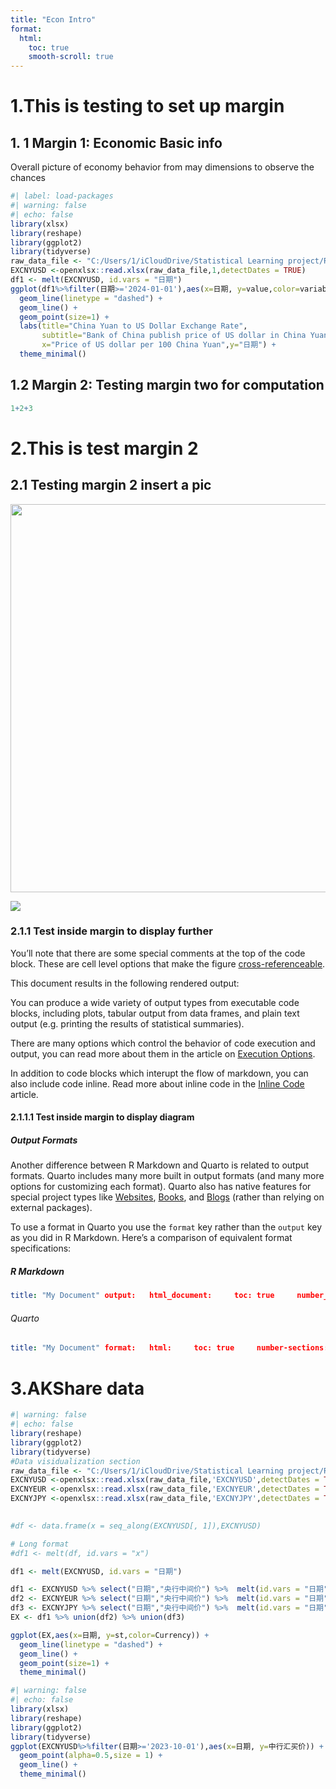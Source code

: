 ```yaml
---
title: "Econ Intro"
format:
  html:
    toc: true
    smooth-scroll: true
---
```


# 1.This is testing to set up margin

## 1. 1 Margin 1: Economic Basic info

Overall picture of economy behavior from may dimensions to observe the chances

```r
#| label: load-packages
#| warning: false
#| echo: false
library(xlsx)
library(reshape)
library(ggplot2)
library(tidyverse)
raw_data_file <- "C:/Users/1/iCloudDrive/Statistical Learning project/Raw data/Raw_Data.xlsx"
EXCNYUSD <-openxlsx::read.xlsx(raw_data_file,1,detectDates = TRUE)
df1 <- melt(EXCNYUSD, id.vars = "日期")
ggplot(df1%>%filter(日期>='2024-01-01'),aes(x=日期, y=value,color=variable)) +
  geom_line(linetype = "dashed") +
  geom_line() +
  geom_point(size=1) +
  labs(title="China Yuan to US Dollar Exchange Rate",
       subtitle="Bank of China publish price of US dollar in China Yuan",
       x="Price of US dollar per 100 China Yuan",y="日期") +
  theme_minimal()
```

## 1.2 Margin 2: Testing margin two for computation

``` {#Test_Comp .r}
1+2+3
```

# 2.This is test margin 2

## 2.1 Testing margin 2 insert a pic

![](/images/Garden.JPG){width="621"}

![](/images/Rainbow.JPG)

### 2.1.1 Test inside margin to display further

You'll note that there are some special comments at the top of the code block. These are cell level options that make the figure [cross-referenceable](../authoring/cross-references.qmd).

This document results in the following rendered output:

You can produce a wide variety of output types from executable code blocks, including plots, tabular output from data frames, and plain text output (e.g. printing the results of statistical summaries).

There are many options which control the behavior of code execution and output, you can read more about them in the article on [Execution Options](execution-options.qmd).

In addition to code blocks which interupt the flow of markdown, you can also include code inline. Read more about inline code in the [Inline Code](inline-code.qmd) article.

#### 2.1.1.1 Test inside margin to display diagram

##### Output Formats {#output-formats}

Another difference between R Markdown and Quarto is related to output formats. Quarto includes many more built in output formats (and many more options for customizing each format). Quarto also has native features for special project types like [Websites](../websites/), [Books](../books/), and [Blogs](../websites/website-blog.qmd) (rather than relying on external packages).

To use a format in Quarto you use the `format` key rather than the `output` key as you did in R Markdown. Here's a comparison of equivalent format specifications:

::: {layout-nroW="2"}
##### R Markdown

``` yaml
title: "My Document" output:   html_document:     toc: true     number_sections: true     css: styles.css
```

###### Quarto

``` yaml
title: "My Document" format:   html:     toc: true     number-sections: true     css: styles.css
```
:::

# 3.AKShare data

```r
#| warning: false
#| echo: false
library(reshape)
library(ggplot2)
library(tidyverse)
#Data visidualization section
raw_data_file <- "C:/Users/1/iCloudDrive/Statistical Learning project/Raw data/Raw_Data.xlsx"
EXCNYUSD <-openxlsx::read.xlsx(raw_data_file,'EXCNYUSD',detectDates = TRUE)
EXCNYEUR <-openxlsx::read.xlsx(raw_data_file,'EXCNYEUR',detectDates = TRUE)
EXCNYJPY <-openxlsx::read.xlsx(raw_data_file,'EXCNYJPY',detectDates = TRUE)
       

#df <- data.frame(x = seq_along(EXCNYUSD[, 1]),EXCNYUSD)

# Long format
#df1 <- melt(df, id.vars = "x")

df1 <- melt(EXCNYUSD, id.vars = "日期") 

df1 <- EXCNYUSD %>% select("日期","央行中间价") %>%  melt(id.vars = "日期") %>% mutate(Currency='USD',st=scale(value))
df2 <- EXCNYEUR %>% select("日期","央行中间价") %>%  melt(id.vars = "日期") %>% mutate(Currency='EUR',st=scale(value))
df3 <- EXCNYJPY %>% select("日期","央行中间价") %>%  melt(id.vars = "日期") %>% mutate(Currency='JPY',st=scale(value))
EX <- df1 %>% union(df2) %>% union(df3)

ggplot(EX,aes(x=日期, y=st,color=Currency)) +
  geom_line(linetype = "dashed") +
  geom_line() +
  geom_point(size=1) +
  theme_minimal()


```

```r
#| warning: false
#| echo: false
library(xlsx)
library(reshape)
library(ggplot2)
library(tidyverse)
ggplot(EXCNYUSD%>%filter(日期>='2023-10-01'),aes(x=日期, y=中行汇买价)) +
  geom_point(alpha=0.5,size = 1) +
  geom_line() +
  theme_minimal()

```
